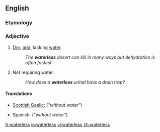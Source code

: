 ==English==

===Etymology===
{{suffix|water|less}}

===Adjective===
{{en-adj|-}}

# [[dry|Dry]], [[arid]], lacking [[water]].
#: ''The '''waterless''' desert can kill in many ways but dehydration is often fastest.''
# Not requiring water.
#: ''How does a '''waterless''' urinal have a drain trap?''

====Translations====
{{trans-top|lacking water}}
* [[Scottish Gaelic]]: {{t-|gd|gun|xs=Scottish Gaelic}} {{t+|gd|uisge|xs=Scottish Gaelic}} (''"without water"'')
{{trans-mid}}
* Spanish: {{t+|es|sin}} {{t+|es|agua}} (''"without water"'')
{{trans-bottom}}

[[fr:waterless]]
[[io:waterless]]
[[vi:waterless]]
[[zh:waterless]]